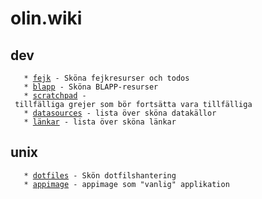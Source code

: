 =  olin.wiki  =


== dev ==
    * [[fejk]] - Sköna fejkresurser och todos
    * [[blapp]] - Sköna BLAPP-resurser
    * [[scratchpad]] - tillfälliga grejer som bör fortsätta vara tillfälliga
    * [[datasources]] - lista över sköna datakällor
    * [[links|länkar]] - lista över sköna länkar


== unix ==
    * [[dotfiles]] - Skön dotfilshantering
    * [[appimage]] - appimage som "vanlig" applikation
